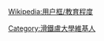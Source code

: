 {{userbox|black|gold|id-fc=gold|UW| 這位用戶是'''[[滑鐵盧大學]]'''的學生、校友或教职人员。}}

[[Category:滑鐵盧大學維基人]]
<noinclude>
[[Wikipedia:用户框/教育程度]]
<noinclude>